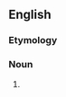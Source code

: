 {{also|bin man}}

==English==

===Etymology===
{{suffix|en|bin|man}}

===Noun===
{{en-noun|binmen}}

# {{alternative spelling of|bin man|lang=en}}